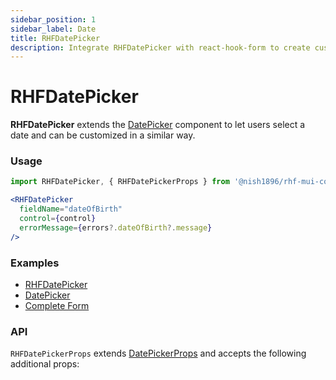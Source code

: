 ```yaml
---
sidebar_position: 1
sidebar_label: Date
title: RHFDatePicker
description: Integrate RHFDatePicker with react-hook-form to create customizable date-picking inputs. Supports flexible props for enhanced form functionality. Explore examples and API details for seamless integration.
---
```



# RHFDatePicker

**RHFDatePicker** extends the [DatePicker](https://mui.com/x/react-date-pickers/date-picker/)
component to let users select a date and can be customized in a similar way.

### Usage

```js
import RHFDatePicker, { RHFDatePickerProps } from '@nish1896/rhf-mui-components/mui-pickers/date';
```

```jsx
<RHFDatePicker
  fieldName="dateOfBirth"
  control={control}
  errorMessage={errors?.dateOfBirth?.message}
/>
```

### Examples
- [RHFDatePicker](https://rhf-mui-components-examples.netlify.app/date-time-pickers)
- [DatePicker](https://mui.com/x/react-date-pickers/date-picker/)
- [Complete Form](https://rhf-mui-components-examples.netlify.app/complete-form)

### API
`RHFDatePickerProps` extends [DatePickerProps](https://mui.com/x/api/date-pickers/date-picker/) 
and accepts the following additional props:

<RHFDatePickerPropsTable />
